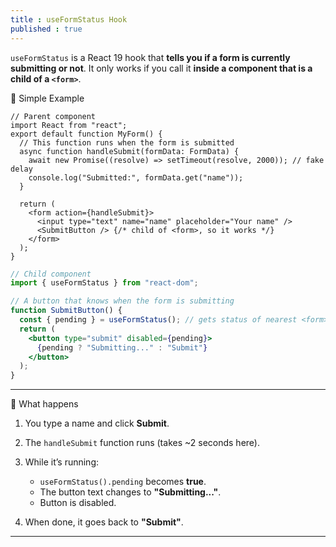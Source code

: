 ```yaml
---
title : useFormStatus Hook
published : true
---
```


`useFormStatus` is a React 19 hook that **tells you if a form is currently submitting or not**.
It only works if you call it **inside a component that is a child of a `<form>`**.


🔹 Simple Example

```tsx
// Parent component
import React from "react";
export default function MyForm() {
  // This function runs when the form is submitted
  async function handleSubmit(formData: FormData) {
    await new Promise((resolve) => setTimeout(resolve, 2000)); // fake delay
    console.log("Submitted:", formData.get("name"));
  }

  return (
    <form action={handleSubmit}>
      <input type="text" name="name" placeholder="Your name" />
      <SubmitButton /> {/* child of <form>, so it works */}
    </form>
  );
}
```

```jsx
// Child component
import { useFormStatus } from "react-dom";

// A button that knows when the form is submitting
function SubmitButton() {
  const { pending } = useFormStatus(); // gets status of nearest <form>
  return (
    <button type="submit" disabled={pending}>
      {pending ? "Submitting..." : "Submit"}
    </button>
  );
}
```

---

🔹 What happens

1. You type a name and click **Submit**.
2. The `handleSubmit` function runs (takes \~2 seconds here).
3. While it’s running:

   * `useFormStatus().pending` becomes **true**.
   * The button text changes to **"Submitting..."**.
   * Button is disabled.
4. When done, it goes back to **"Submit"**.

---



